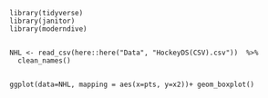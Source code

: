 ```Loading

library(tidyverse)
library(janitor)
library(moderndive)


NHL <- read_csv(here::here("Data", "HockeyDS(CSV).csv"))  %>% 
  clean_names()


```
```Test
ggplot(data=NHL, mapping = aes(x=pts, y=x2))+ geom_boxplot()
```


